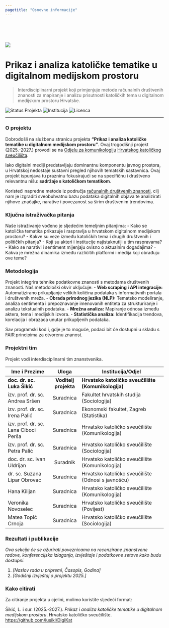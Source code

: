 ```yaml
---
pagetitle: "Osnovne informacije"
---
```



<br>
<br>
<br>

![](photo_.png)

# Prikaz i analiza katoličke tematike u digitalnom medijskom prostoru 

> Interdisciplinarni projekt koji primjenjuje metode računalnih društvenih znanosti za mapiranje i analizu prisutnosti katoličkih tema u digitalnom medijskom prostoru Hrvatske.

![Status Projekta](https://img.shields.io/badge/status-aktivan-green)
![Institucija](https://img.shields.io/badge/Institucija-Hrvatsko_katoličko_sveučilište-blue)
![Licenca](https://img.shields.io/badge/Licenca-CC%20BY%204.0-lightgrey)

---

###  O projektu

Dobrodošli na službenu stranicu projekta **"Prikaz i analiza katoličke tematike u digitalnom medijskom prostoru"**. Ovaj trogodišnji projekt (2025.-2027.) provodi se na [Odjelu za komunikologiju](https://www.unicath.hr/odjeli-i-fakultet/komunikologija) [Hrvatskog katoličkog sveučilišta](https://www.unicath.hr/).

Iako digitalni mediji predstavljaju dominantnu komponentu javnog prostora, u Hrvatskoj nedostaje sustavni pregled njihovih tematskih sastavnica. Ovaj projekt ispunjava tu prazninu fokusirajući se na specifičnu i društveno relevantnu nišu: **sadržaje s katoličkom tematikom**.

Koristeći napredne metode iz područja [računalnih društvenih znanosti](https://pure.rug.nl/ws/portalfiles/portal/140988937/Manifesto_of_computational_social_science.pdf), cilj nam je izgraditi sveobuhvatnu bazu podataka digitalnih objava te analizirati njihove značajke, narative i povezanost sa širim društvenim trendovima.

###  Ključna istraživačka pitanja

Naše istraživanje vođeno je sljedećim temeljnim pitanjima:
- Kako se katolička tematika prikazuje i raspravlja u hrvatskom digitalnom medijskom prostoru?
- Kakve su veze između katoličkih tema i drugih društvenih i političkih pitanja?
- Koji su akteri i institucije najistaknutiji u tim raspravama?
- Kako se narativi i sentiment mijenjaju ovisno o aktualnim događajima?
- Kakva je mrežna dinamika između različitih platformi i medija koji obrađuju ove teme?

###  Metodologija

Projekt integrira tehnike podatkovne znanosti s metodama društvenih znanosti. Naš metodološki okvir uključuje:
- **Web scraping i API integracije:** Automatizirano prikupljanje velikih količina podataka s informativnih portala i društvenih mreža.
- **Obrada prirodnog jezika (NLP):** Tematsko modeliranje, analiza sentimenta i prepoznavanje imenovanih entiteta za strukturiranje i analizu tekstualnih podataka.
- **Mrežna analiza:** Mapiranje odnosa između aktera, tema i medijskih izvora.
- **Statistička analiza:** Identifikacija trendova, korelacija i obrazaca unutar prikupljenih podataka.

Sav programski kod i, gdje je to moguće, podaci bit će dostupni u skladu s FAIR principima za otvorenu znanost.

###  Projektni tim

Projekt vodi interdisciplinarni tim znanstvenika.

| Ime i Prezime             | Uloga         | Institucija/Odjel                               |
| ------------------------- | :-----------: | ----------------------------------------------- |
| **doc. dr. sc. Luka Šikić** | **Voditelj projekta** | **Hrvatsko katoličko sveučilište (Komunikologija)** |
| izv. prof. dr. sc. Andrea Sršen | Suradnica     | Fakultet hrvatskih studija (Sociologija)        |
| izv. prof. dr. sc. Irena Palić  | Suradnica     | Ekonomski fakultet, Zagreb (Statistika)         |
| izv. prof. dr. sc. Lana Ciboci Perša  | Suradnica     | Hrvatsko katoličko sveučilište (Komunikologija) |
| izv. prof. dr. sc. Petra Palić    | Suradnica     | Hrvatsko katoličko sveučilište (Sociologija)    |
| doc. dr. sc. Ivan Uldrijan  | Suradnik      | Hrvatsko katoličko sveučilište (Komunikologija) |
| dr. sc. Suzana Lipar Obrovac  | Suradnica     | Hrvatsko katoličko sveučilište (Odnosi s javnošću)|
| Hana Kilijan              | Suradnica     | Hrvatsko katoličko sveučilište (Komunikologija) |
| Veronika Novoselec        | Suradnica     | Hrvatsko katoličko sveučilište (Povijest)       |
| Matea Topić Crnoja        | Suradnica     | Hrvatsko katoličko sveučilište (Sociologija)    |


###  Rezultati i publikacije

*Ova sekcija će se ažurirati poveznicama na recenzirane znanstvene radove, konferencijska izlaganja, izvještaje i podatkovne setove kako budu dostupni.*

1.  *[Naslov rada u pripremi, Časopis, Godina]*
2.  *[Godišnji izvještaj o projektu 2025.]*

###  Kako citirati

Za citiranje projekta u cjelini, molimo koristite sljedeći format:

Šikić, L. i sur. (2025.-2027.). *Prikaz i analiza katoličke tematike u digitalnom medijskom prostoru*. Hrvatsko katoličko sveučilište. [https://github.com/lusiki/DigiKat](https://github.com/lusiki/DigiKat)

